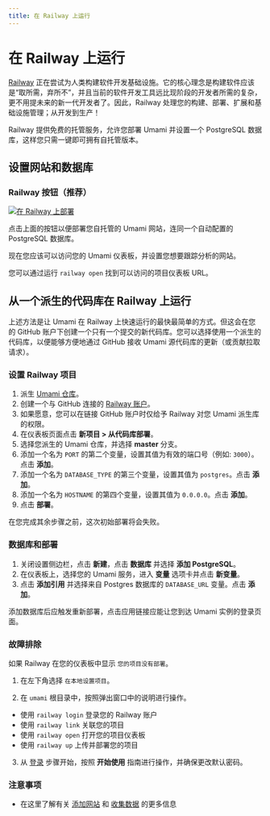 ```yaml
---
title: 在 Railway 上运行
---
```


# 在 Railway 上运行

[Railway](https://railway.app/) 正在尝试为人类构建软件开发基础设施。它的核心理念是构建软件应该是“取所需，弃所不”，并且当前的软件开发工具远比现阶段的开发者所需的复杂，更不用提未来的新一代开发者了。因此，Railway 处理您的构建、部署、扩展和基础设施管理；从开发到生产！

Railway 提供免费的托管服务，允许您部署 Umami 并设置一个 PostgreSQL 数据库，这样您只需一键即可拥有自托管版本。

## 设置网站和数据库

### Railway 按钮（推荐）

[![在 Railway 上部署](https://railway.app/button.svg)](https://railway.app/new/template/umami-analytics)

点击上面的按钮以便部署您自托管的 Umami 网站，连同一个自动配置的 PostgreSQL 数据库。

现在您应该可以访问您的 Umami 仪表板，并设置您想要跟踪分析的网站。

您可以通过运行 `railway open` 找到可以访问的项目仪表板 URL。

## 从一个派生的代码库在 Railway 上运行

上述方法是让 Umami 在 Railway 上快速运行的最快最简单的方式。但这会在您的 GitHub 账户下创建一个只有一个提交的新代码库。您可以选择使用一个派生的代码库，以便能够方便地通过 GitHub 接收 Umami 源代码库的更新（或贡献拉取请求）。

### 设置 Railway 项目

1. 派生 [Umami 仓库](https://github.com/umami-software/umami)。
1. 创建一个与 GitHub 连接的 [Railway 账户](https://railway.app/)。
1. 如果愿意，您可以在链接 GitHub 账户时仅给予 Railway 对您 Umami 派生库的权限。
1. 在仪表板页面点击 **新项目 > 从代码库部署**。
1. 选择您派生的 Umami 仓库，并选择 **master** 分支。
1. 添加一个名为 `PORT` 的第二个变量，设置其值为有效的端口号（例如: `3000`）。点击 **添加**。
1. 添加一个名为 `DATABASE_TYPE` 的第三个变量，设置其值为 `postgres`。点击 **添加**。
1. 添加一个名为 `HOSTNAME` 的第四个变量，设置其值为 `0.0.0.0`。点击 **添加**。
1. 点击 **部署**。

在您完成其余步骤之前，这次初始部署将会失败。

### 数据库和部署

1. 关闭设置侧边栏，点击 **新建**，点击 **数据库** 并选择 **添加 PostgreSQL**。
1. 在仪表板上，选择您的 Umami 服务，进入 **变量** 选项卡并点击 **新变量**。
1. 点击 **添加引用** 并选择来自 Postgres 数据库的 `DATABASE_URL` 变量。点击 **添加**。

添加数据库后应触发重新部署，点击应用链接应能让您到达 Umami 实例的登录页面。

### 故障排除

如果 Railway 在您的仪表板中显示 `您的项目没有部署`。

1. 在左下角选择 `在本地设置项目`。

2. 在 `umami` 根目录中，按照弹出窗口中的说明进行操作。

- 使用 `railway login` 登录您的 Railway 账户
- 使用 `railway link` 关联您的项目
- 使用 `railway open` 打开您的项目仪表板
- 使用 `railway up` 上传并部署您的项目

3. 从 [登录](/docs/login) 步骤开始，按照 **开始使用** 指南进行操作，并确保更改默认密码。

### 注意事项

- 在这里了解有关 [添加网站](https://umami.is/docs/add-a-website) 和 [收集数据](https://umami.is/docs/collect-data) 的更多信息
